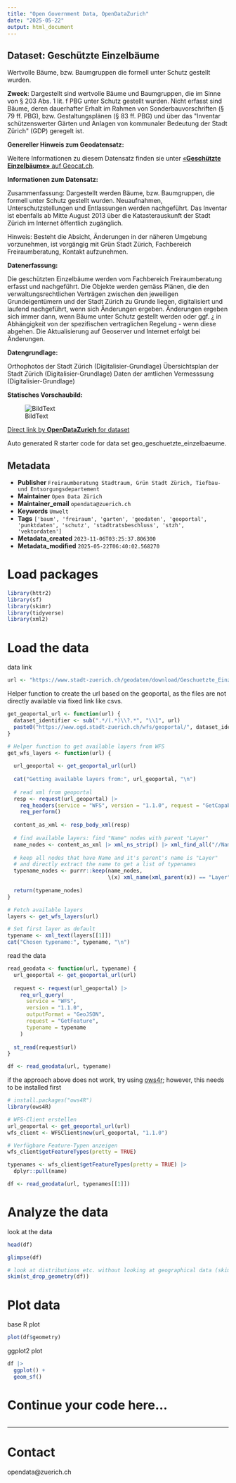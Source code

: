 ```yaml
---
title: "Open Government Data, OpenDataZurich"
date: "2025-05-22"
output: html_document
---
```


## Dataset: Geschützte Einzelbäume

Wertvolle Bäume, bzw. Baumgruppen die formell unter Schutz gestellt wurden.

**Zweck**: Dargestellt sind wertvolle Bäume und Baumgruppen, die im Sinne von § 203 Abs. 1 lit. f PBG unter Schutz gestellt wurden. Nicht erfasst sind Bäume, deren dauerhafter Erhalt im Rahmen von Sonderbauvorschriften (§ 79 ff. PBG), bzw. Gestaltungsplänen (§ 83 ff. PBG) und über das &quot;Inventar schützenswerter Gärten und Anlagen von kommunaler Bedeutung der Stadt Zürich&quot; (GDP) geregelt ist.

**Genereller Hinweis zum Geodatensatz:**


Weitere Informationen zu diesem Datensatz finden sie unter [«**Geschützte Einzelbäume»** auf Geocat.ch](https://www.geocat.ch/geonetwork/srv/ger/catalog.search#/metadata/3b9c9e18-dff7-5b44-1819-7350e4751336).				
			   

**Informationen zum Datensatz:**

Zusammenfassung: 
Dargestellt werden Bäume, bzw. Baumgruppen, die formell unter Schutz gestellt wurden. Neuaufnahmen, Unterschutzstellungen und Entlassungen werden nachgeführt. Das Inventar ist ebenfalls ab Mitte August 2013 über die Katasterauskunft der Stadt Zürich im Internet öffentlich zugänglich. 

Hinweis:
Besteht die Absicht, Änderungen in der näheren Umgebung vorzunehmen, ist vorgängig mit Grün Stadt Zürich, Fachbereich Freiraumberatung, Kontakt aufzunehmen.

**Datenerfassung:**

Die geschützten Einzelbäume werden vom Fachbereich Freiraumberatung erfasst und nachgeführt. Die Objekte werden gemäss Plänen, die den verwaltungsrechtlichen Verträgen zwischen den jeweiligen Grundeigentümern und der Stadt Zürich zu Grunde liegen, digitalisiert und laufend nachgeführt, wenn sich Änderungen ergeben. 
Änderungen ergeben sich immer dann, wenn Bäume unter Schutz gestellt werden oder ggf. ¿ in Abhängigkeit von der spezifischen vertraglichen Regelung - wenn diese abgehen. 
Die Aktualisierung auf Geoserver und Internet erfolgt bei Änderungen.

**Datengrundlage:**

Orthophotos der Stadt Zürich (Digitalisier-Grundlage)
Übersichtsplan der Stadt Zürich (Digitalisier-Grundlage)
Daten der amtlichen Vermesssung (Digitalisier-Grundlage)

**Statisches Vorschaubild:**

![BildText](https://www.gis.stadt-zuerich.ch/zueriplan_docs/geocat/3b9c9e18-dff7-5b44-1819-7350e4751336.png)



[Direct link by **OpenDataZurich** for dataset](https://data.stadt-zuerich.ch/dataset/geo_geschuetzte_einzelbaeume)

Auto generated R starter code for data set geo_geschuetzte_einzelbaeume.

## Metadata

- **Publisher** `Freiraumberatung Stadtraum, Grün Stadt Zürich, Tiefbau- und Entsorgungsdepartement`
- **Maintainer** `Open Data Zürich`
- **Maintainer_email** `opendata@zuerich.ch`
- **Keywords** `Umwelt`
- **Tags** `['baum', 'freiraum', 'garten', 'geodaten', 'geoportal', 'punktdaten', 'schutz', 'stadtratsbeschluss', 'stzh', 'vektordaten']`
- **Metadata_created** `2023-11-06T03:25:37.806300`
- **Metadata_modified** `2025-05-22T06:40:02.568270`


# Load packages

```r
library(httr2)
library(sf)
library(skimr)
library(tidyverse)
library(xml2)
```

# Load the data

data link
```r
url <- "https://www.stadt-zuerich.ch/geodaten/download/Geschuetzte_Einzelbaeume?format=geojson_link"
```


Helper function to create the url based on the geoportal, as the files are not directly available via fixed link like csvs.
```r
get_geoportal_url <- function(url) {
  dataset_identifier <- sub(".*/(.*)\\?.*", "\\1", url)
  paste0("https://www.ogd.stadt-zuerich.ch/wfs/geoportal/", dataset_identifier)
}
```

```r
# Helper function to get available layers from WFS
get_wfs_layers <- function(url) {
  
  url_geoportal <- get_geoportal_url(url)
  
  cat("Getting available layers from:", url_geoportal, "\n")
  
  # read xml from geoportal
  resp <- request(url_geoportal) |> 
    req_headers(service = "WFS", version = "1.1.0", request = "GetCapabilities") |> 
    req_perform()
  
  content_as_xml <- resp_body_xml(resp)
  
  # find available layers: find "Name" nodes with parent "Layer"
  name_nodes <- content_as_xml |> xml_ns_strip() |> xml_find_all("//Name")
  
  # keep all nodes that have Name and it's parent's name is "Layer"
  # and directly extract the name to get a list of typenames
  typename_nodes <- purrr::keep(name_nodes,
                                \(x) xml_name(xml_parent(x)) == "Layer")
  
  return(typename_nodes)
}

# Fetch available layers
layers <- get_wfs_layers(url)

# Set first layer as default
typename <- xml_text(layers[[1]])
cat("Chosen typename:", typename, "\n")
```

read the data
```r
read_geodata <- function(url, typename) {
  url_geoportal <- get_geoportal_url(url)
  
  request <- request(url_geoportal) |>
    req_url_query(
      service = "WFS",
      version = "1.1.0",
      outputFormat = "GeoJSON",
      request = "GetFeature",
      typename = typename
    )
  
  st_read(request$url)
}

df <- read_geodata(url, typename)
```

if the approach above does not work, try using [ows4r](https://eblondel.github.io/ows4R/); however, this needs to be installed first
```r
# install.packages("ows4R")
library(ows4R)

# WFS-Client erstellen
url_geoportal <- get_geoportal_url(url)
wfs_client <- WFSClient$new(url_geoportal, "1.1.0")

# Verfügbare Feature-Typen anzeigen
wfs_client$getFeatureTypes(pretty = TRUE)

typenames <- wfs_client$getFeatureTypes(pretty = TRUE) |> 
  dplyr::pull(name)

df <- read_geodata(url, typenames[[1]])
```

# Analyze the data

look at the data
```r
head(df)
```

```r
glimpse(df)
```

```r
# look at distributions etc. without looking at geographical data (skim cannot deal with geometries)
skim(st_drop_geometry(df))
```

# Plot data

base R plot
```r
plot(df$geometry)
```

ggplot2 plot
```r
df |>
  ggplot() +
  geom_sf()
```

# Continue your code here...

```r

```

------------------------------------------------------------------------

# Contact

opendata@zuerich.ch
